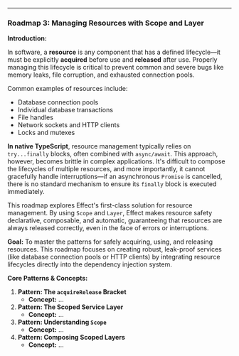 ---

### Roadmap 3: Managing Resources with Scope and Layer

**Introduction:**

In software, a **resource** is any component that has a defined lifecycle—it must be explicitly **acquired** before use and **released** after use. Properly managing this lifecycle is critical to prevent common and severe bugs like memory leaks, file corruption, and exhausted connection pools.

Common examples of resources include:
*   Database connection pools
*   Individual database transactions
*   File handles
*   Network sockets and HTTP clients
*   Locks and mutexes

**In native TypeScript**, resource management typically relies on `try...finally` blocks, often combined with `async/await`. This approach, however, becomes brittle in complex applications. It's difficult to compose the lifecycles of multiple resources, and more importantly, it cannot gracefully handle interruptions—if an asynchronous `Promise` is cancelled, there is no standard mechanism to ensure its `finally` block is executed immediately.

This roadmap explores Effect's first-class solution for resource management. By using `Scope` and `Layer`, Effect makes resource safety declarative, composable, and automatic, guaranteeing that resources are always released correctly, even in the face of errors or interruptions.

**Goal:** To master the patterns for safely acquiring, using, and releasing resources. This roadmap focuses on creating robust, leak-proof services (like database connection pools or HTTP clients) by integrating resource lifecycles directly into the dependency injection system.

**Core Patterns & Concepts:**

1.  **Pattern: The `acquireRelease` Bracket**
    *   **Concept:** ...
2.  **Pattern: The Scoped Service Layer**
    *   **Concept:** ...
3.  **Pattern: Understanding `Scope`**
    *   **Concept:** ...
4.  **Pattern: Composing Scoped Layers**
    *   **Concept:** ...